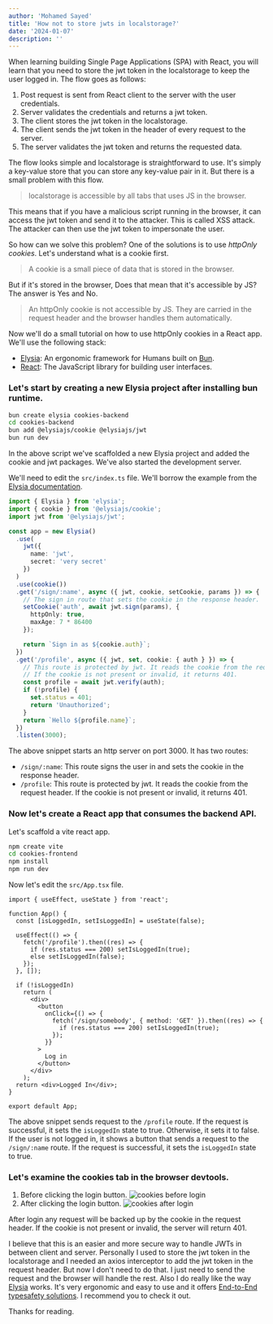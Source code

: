 ```yaml
---
author: 'Mohamed Sayed'
title: 'How not to store jwts in localstorage?'
date: '2024-01-07'
description: ''
---
```


When learning building Single Page Applications (SPA) with React, you will learn that you need to store the jwt token in the localstorage to keep the user logged in. The flow goes as follows:

1. Post request is sent from React client to the server with the user credentials.
2. Server validates the credentials and returns a jwt token.
3. The client stores the jwt token in the localstorage.
4. The client sends the jwt token in the header of every request to the server.
5. The server validates the jwt token and returns the requested data.

The flow looks simple and localstorage is straightforward to use. It's simply a key-value store that you can store any key-value pair in it. But there is a small problem with this flow.

> localstorage is accessible by all tabs that uses JS in the browser.

This means that if you have a malicious script running in the browser, it can access the jwt token and send it to the attacker. This is called XSS attack. The attacker can then use the jwt token to impersonate the user.

So how can we solve this problem? One of the solutions is to use _httpOnly cookies_. Let's understand what is a cookie first.

> A cookie is a small piece of data that is stored in the browser.

But if it's stored in the browser, Does that mean that it's accessible by JS? The answer is Yes and No.

> An httpOnly cookie is not accessible by JS. They are carried in the request header and the browser handles them automatically.

Now we'll do a small tutorial on how to use httpOnly cookies in a React app. We'll use the following stack:

- [Elysia](https://elysiajs.com/): An ergonomic framework for Humans built on [Bun](https://bun.sh).
- [React](https://react.dev/): The JavaScript library for building user interfaces.

### Let's start by creating a new Elysia project after installing bun runtime.

```bash
bun create elysia cookies-backend
cd cookies-backend
bun add @elysiajs/cookie @elysiajs/jwt
bun run dev
```

In the above script we've scaffolded a new Elysia project and added the cookie and jwt packages. We've also started the development server.

We'll need to edit the `src/index.ts` file. We'll borrow the example from the [Elysia documentation](https://elysiajs.com/plugins/jwt).

```ts
import { Elysia } from 'elysia';
import { cookie } from '@elysiajs/cookie';
import jwt from '@elysiajs/jwt';

const app = new Elysia()
  .use(
    jwt({
      name: 'jwt',
      secret: 'very secret'
    })
  )
  .use(cookie())
  .get('/sign/:name', async ({ jwt, cookie, setCookie, params }) => {
    // The sign in route that sets the cookie in the response header.
    setCookie('auth', await jwt.sign(params), {
      httpOnly: true,
      maxAge: 7 * 86400
    });

    return `Sign in as ${cookie.auth}`;
  })
  .get('/profile', async ({ jwt, set, cookie: { auth } }) => {
    // This route is protected by jwt. It reads the cookie from the request header.
    // If the cookie is not present or invalid, it returns 401.
    const profile = await jwt.verify(auth);
    if (!profile) {
      set.status = 401;
      return 'Unauthorized';
    }
    return `Hello ${profile.name}`;
  })
  .listen(3000);
```

The above snippet starts an http server on port 3000. It has two routes:

- `/sign/:name`: This route signs the user in and sets the cookie in the response header.
- `/profile`: This route is protected by jwt. It reads the cookie from the request header. If the cookie is not present or invalid, it returns 401.

### Now let's create a React app that consumes the backend API.

Let's scaffold a vite react app.

```bash
npm create vite
cd cookies-frontend
npm install
npm run dev
```

Now let's edit the `src/App.tsx` file.

```tsx
import { useEffect, useState } from 'react';

function App() {
  const [isLoggedIn, setIsLoggedIn] = useState(false);

  useEffect(() => {
    fetch('/profile').then((res) => {
      if (res.status === 200) setIsLoggedIn(true);
      else setIsLoggedIn(false);
    });
  }, []);

  if (!isLoggedIn)
    return (
      <div>
        <button
          onClick={() => {
            fetch('/sign/somebody', { method: 'GET' }).then((res) => {
              if (res.status === 200) setIsLoggedIn(true);
            });
          }}
        >
          Log in
        </button>
      </div>
    );
  return <div>Logged In</div>;
}

export default App;
```

The above snippet sends request to the `/profile` route. If the request is successful, it sets the `isLoggedIn` state to true. Otherwise, it sets it to false. If the user is not logged in, it shows a button that sends a request to the `/sign/:name` route. If the request is successful, it sets the `isLoggedIn` state to true.

### Let's examine the cookies tab in the browser devtools.

1. Before clicking the login button.
   ![cookies before login](./cookies-before-login.png)
2. After clicking the login button.
   ![cookies after login](./cookies-after-login.png)

After login any request will be backed up by the cookie in the request header. If the cookie is not present or invalid, the server will return 401.

I believe that this is an easier and more secure way to handle JWTs in between client and server. Personally I used to store the jwt token in the localstorage and I needed an axios interceptor to add the jwt token in the request header. But now I don't need to do that. I just need to send the request and the browser will handle the rest. Also I do really like the way [Elysia](https://elysiajs.com/) works. It's very ergonomic and easy to use and it offers [End-to-End typesafety solutions](https://elysiajs.com/eden/overview.html). I recommend you to check it out.

Thanks for reading.
